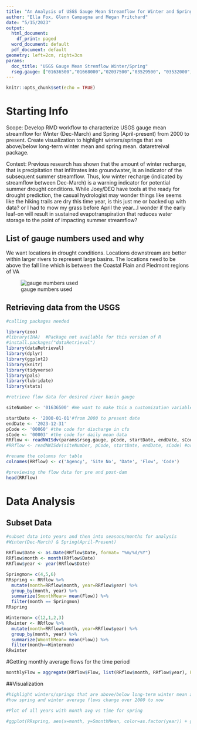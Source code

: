 ```yaml
---
title: "An Analysis of USGS Gauge Mean Streamflow for Winter and Spring from 2000 to Present"
author: "Ella Fox, Glenn Campagna and Megan Pritchard"
date: "5/15/2023"
output:
  html_document:
    df_print: paged
  word_document: default
  pdf_document: default
geometry: left=2cm, right=3cm
params:
  doc_title: "USGS Gauge Mean Stremflow Winter/Spring"
  rseg.gauge: ["01636500","01668000","02037500","03529500", "03532000", "03524000", "03527220","02066000" ] #overidden by params in render cmnd
---
```


```r
knitr::opts_chunk$set(echo = TRUE)
```
# Starting Info 

Scope: Develop RMD workflow to characterize USGS gauge mean streamflow for Winter (Dec-March) and Spring (April-present) from 2000 to present. Create visualization to highlight winters/springs that are above/below long-term winter mean and spring mean. dataretreival package.

Context: Previous research has shown that the amount of winter recharge, that is precipitation that infiltrates into groundwater, is an indicator of the subsequent summer streamflow. Thus, low winter recharge (indicated by streamflow between Dec-March) is a warning indicator for potential summer drought conditions. While Joey/DEQ have tools at the ready for drought prediction, the casual hydrologist may wonder things like seems like the hiking trails are dry this time year, is this just me or backed up with data? or I had to mow my grass before April the year...I wonder if the early leaf-on will result in sustained evapotranspiration that reduces water storage to the point of impacting summer streamflow?

## List of gauge numbers used and why 
We want locations in drought conditions. Locations downstream are better within larger rivers to represent large basins. The locations need to be above the fall line which is between the Coastal Plain and Piedmont regions of VA

![gauge numbers used](C:/HARP/GaugeLocations.png)

## Retrieving data from the USGS
```r
#calling packages needed

library(zoo)
#library(IHA)  #Package not available for this version of R
#install.packages("dataRetrieval")
library(dataRetrieval)
library(dplyr)
library(ggplot2)
library(knitr)
library(tidyverse)
library(pals)
library(lubridate)
library(stats)
```


```r
#retrieve flow data for desired river basin gauge

siteNumber <- '01636500' #We want to make this a customization variable, rn using shenandoah into Potomac to test 

startDate <- '2000-01-01'#from 2000 to present date
endDate <- '2023-12-31'
pCode <- '00060' #the code for discharge in cfs
sCode <- '00003' #the code for daily mean data
RRflow <- readNWISdv(params$rseg.gauge, pCode, startDate, endDate, sCode) #new, for passing in customizable var from render command
#RRflow <- readNWISdv(siteNumber, pCode, startDate, endDate, sCode) #original

#rename the columns for table
colnames(RRflow) <- c('Agency', 'Site No', 'Date', 'Flow', 'Code')

#previewing the flow data for pre and post-dam
head(RRflow)

```
# Data Analysis


## Subset Data 
```r
#subset data into years and then into seasons/months for analysis
#Winter(Dec-March) & Spring(April-Present)
  
RRflow$Date <- as.Date(RRflow$Date, format= "%m/%d/%Y")
RRflow$month <- month(RRflow$Date)
RRflow$year <- year(RRflow$Date)

Springmon= c(4,5,6)
RRspring <- RRflow %>%
  mutate(month=RRflow$month, year=RRflow$year) %>%
  group_by(month, year) %>%
  summarize(SmonthMean= mean(Flow)) %>%
  filter(month == Springmon)
RRspring

Wintermon= c(12,1,2,3)
RRwinter <- RRflow %>%
  mutate(month=RRflow$month, year=RRflow$year) %>%
  group_by(month, year) %>%
  summarize(WmonthMean= mean(Flow)) %>%
  filter(month==Wintermon)
RRwinter
```
#Getting monthly average flows for the time period
```r
monthlyFlow = aggregate(RRflow$Flow, list(RRflow$month, RRflow$year), FUN = 'mean')
```


##Visualization 
```r
#highlight winters/springs that are above/below long-term winter mean and spring mean
#how spring and winter average flows change over 2000 to now 

#Plot of all years with month avg vs time for spring

#ggplot(RRspring, aes(x=month, y=SmonthMean, color=as.factor(year)) + geom_point() + scale_color_brewer(palette="Set3") + #xlab("Spring Months")+ ylab("Spring Month Flow Mean")
```
